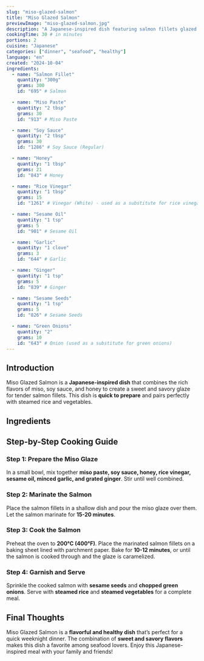 ```yaml
---
slug: "miso-glazed-salmon"
title: "Miso Glazed Salmon"
previewImage: "miso-glazed-salmon.jpg"
description: "A Japanese-inspired dish featuring salmon fillets glazed with a sweet and savory miso sauce, served with steamed rice and vegetables."
cookingTime: 30 # in minutes
portions: 2
cuisine: "Japanese"
categories: ["dinner", "seafood", "healthy"]
language: "en"
created: "2024-10-04"
ingredients:
  - name: "Salmon Fillet"
    quantity: "300g"
    grams: 300
    id: "695" # Salmon

  - name: "Miso Paste"
    quantity: "2 tbsp"
    grams: 30
    id: "913" # Miso Paste

  - name: "Soy Sauce"
    quantity: "2 tbsp"
    grams: 30
    id: "1286" # Soy Sauce (Regular)

  - name: "Honey"
    quantity: "1 tbsp"
    grams: 21
    id: "843" # Honey

  - name: "Rice Vinegar"
    quantity: "1 tbsp"
    grams: 15
    id: "1261" # Vinegar (White) - used as a substitute for rice vinegar

  - name: "Sesame Oil"
    quantity: "1 tsp"
    grams: 5
    id: "901" # Sesame Oil

  - name: "Garlic"
    quantity: "1 clove"
    grams: 3
    id: "644" # Garlic

  - name: "Ginger"
    quantity: "1 tsp"
    grams: 5
    id: "839" # Ginger

  - name: "Sesame Seeds"
    quantity: "1 tsp"
    grams: 5
    id: "826" # Sesame Seeds

  - name: "Green Onions"
    quantity: "2"
    grams: 10
    id: "643" # Onion (used as a substitute for green onions)
---
```



## Introduction

Miso Glazed Salmon is a **Japanese-inspired dish** that combines the rich flavors of miso, soy sauce, and honey to create a sweet and savory glaze for tender salmon fillets. This dish is **quick to prepare** and pairs perfectly with steamed rice and vegetables.

## Ingredients

<IngredientsList
  ingredients={frontmatter.ingredients}
  portions={frontmatter.portions}
/>

## Step-by-Step Cooking Guide

### Step 1: Prepare the Miso Glaze

In a small bowl, mix together **miso paste, soy sauce, honey, rice vinegar, sesame oil, minced garlic, and grated ginger**. Stir until well combined.

<CookingStep action="mixing-bowl-liquids-marinade" />

### Step 2: Marinate the Salmon

Place the salmon fillets in a shallow dish and pour the miso glaze over them. Let the salmon marinate for **15-20 minutes**.

<CookingStep action="waiting-marinating-fish-white-fillets" />

### Step 3: Cook the Salmon

Preheat the oven to **200°C (400°F)**. Place the marinated salmon fillets on a baking sheet lined with parchment paper. Bake for **10-12 minutes**, or until the salmon is cooked through and the glaze is caramelized.

<CookingStep action="roasting-oven-fish-red" />

### Step 4: Garnish and Serve

Sprinkle the cooked salmon with **sesame seeds** and **chopped green onions**. Serve with **steamed rice** and **steamed vegetables** for a complete meal.

## Final Thoughts

Miso Glazed Salmon is a **flavorful and healthy dish** that’s perfect for a quick weeknight dinner. The combination of **sweet and savory flavors** makes this dish a favorite among seafood lovers. Enjoy this Japanese-inspired meal with your family and friends!

<NutritionFacts ingredients={frontmatter.ingredients} />
